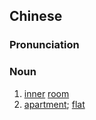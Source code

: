 {{also|套间}}
==Chinese==
{{zh-forms|s=套间}}

===Pronunciation===
{{zh-pron
|m=tàojiān
|c=tou3 gaan1
|mn=qz:thò-kuiⁿ/xm:thò-keng/zz:thò-kan
|cat=n
}}

===Noun===
{{zh-noun}}

# [[inner]] [[room]]
# [[apartment]]; [[flat]]